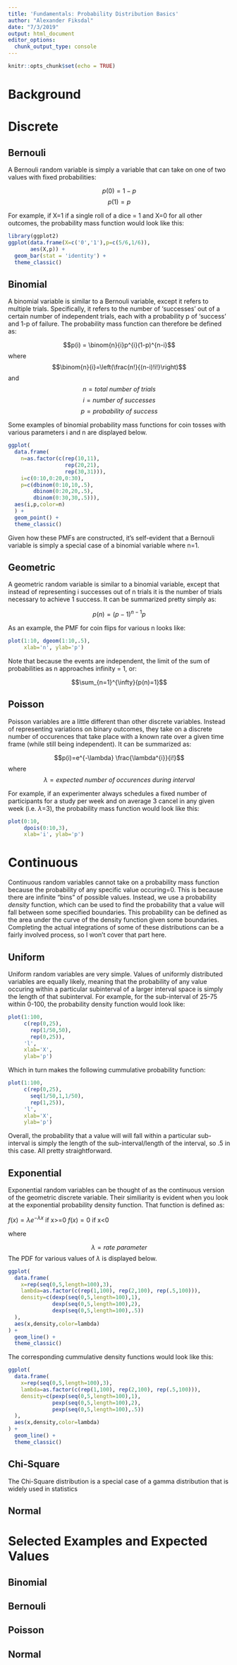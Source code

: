 ```yaml
---
title: 'Fundamentals: Probability Distribution Basics'
author: "Alexander Fiksdal"
date: "7/3/2019"
output: html_document
editor_options: 
  chunk_output_type: console
---
```


```r
knitr::opts_chunk$set(echo = TRUE)
```

# Background

# Discrete

## Bernouli

A Bernouli random variable is simply a variable that can take on one of two values with fixed probabilities:

$$p(0) = 1-p$$
$$p(1) = p$$

For example, if X=1 if a single roll of a dice = 1 and X=0 for all other outcomes, the probability mass function would look like this:

```r
library(ggplot2)
ggplot(data.frame(X=c('0','1'),p=c(5/6,1/6)),
       aes(X,p)) +
  geom_bar(stat = 'identity') +
  theme_classic() 
```

## Binomial

A binomial variable is similar to a Bernouli variable, except it refers to multiple trials. Specifically, it refers to the number of 'successes' out of a certain number of independent trials, each with a probability p of 'success' and 1-p of failure. The probability mass function can therefore be defined as:

$$p(i) = \binom{n}{i}p^{i}(1-p)^{n-i}$$
where
$$\binom{n}{i}=\left(\frac{n!}{(n-i)!i!}\right)$$
and
$$n=total\ number\ of\ trials$$
$$i=number\ of\ successes$$
$$p=probability\ of\ success$$

Some examples of binomial probability mass functions for coin tosses with various parameters i and n are displayed below.

```r
ggplot(
  data.frame(
    n=as.factor(c(rep(10,11),
                  rep(20,21),
                  rep(30,31))),
    i=c(0:10,0:20,0:30),
    p=c(dbinom(0:10,10,.5),
        dbinom(0:20,20,.5),
        dbinom(0:30,30,.5))),
  aes(i,p,color=n)
  ) +
  geom_point() +
  theme_classic()
```

Given how these PMFs are constructed, it's self-evident that a Bernouli variable is simply a special case of a binomial variable where n=1.

## Geometric

A geometric random variable is similar to a binomial variable, except that instead of representing i successes out of n trials it is the number of trials necessary to achieve 1 success. It can be summarized pretty simply as:

$$p(n)=(p-1)^{n-1}p$$

As an example, the PMF for coin flips for various n looks like:

```r
plot(1:10, dgeom(1:10,.5),
     xlab='n', ylab='p')
```

Note that because the events are independent, the limit of the sum of probabilities as n approaches infinity = 1, or:

$$\sum_{n=1}^{\infty}{p(n)=1}$$

## Poisson

Poisson variables are a little different than other discrete variables. Instead of representing variations on binary outcomes, they take on a discrete number of occurences that take place with a known rate over a given time frame (while still being independent). It can be summarized as:

$$p(i)=e^{-\lambda} \frac{\lambda^{i}}{i!}$$
where
$$\lambda=expected\ number\ of\ occurences\ during\ interval$$

For example, if an experimenter always schedules a fixed number of participants for a study per week and on average 3 cancel in any given week (i.e. $\lambda$=3), the probability mass function would look like this:

```r
plot(0:10,
     dpois(0:10,3),
     xlab='i', ylab='p')
```

# Continuous

Continuous random variables cannot take on a probability mass function because the probability of any specific value occuring=0. This is because there are infinite "bins" of possible values. Instead, we use a probability *density* function, which can be used to find the probability that a value will fall between some specified boundaries. This probability can be defined as the area under the curve of the density function given some boundaries. Completing the actual integrations of some of these distributions can be a fairly involved process, so I won't cover that part here. 

## Uniform

Uniform random variables are very simple. Values of uniformly distributed variables are equally likely, meaning that the probability of any value occuring within a particular subinterval of a larger interval space is simply the length of that subinterval. For example, for the sub-interval of 25-75 within 0-100, the probability density function would look like:

```r
plot(1:100,
     c(rep(0,25),
       rep(1/50,50),
       rep(0,25)),
     'l',
     xlab='X',
     ylab='p')
```

Which in turn makes the following cummulative probability function:

```r
plot(1:100,
     c(rep(0,25),
       seq(1/50,1,1/50),
       rep(1,25)),
     'l',
     xlab='X',
     ylab='p')
```

Overall, the probability that a value will will fall within a particular sub-interval is simply the length of the sub-interval/length of the interval, so .5 in this case. All pretty straightforward.

## Exponential

Exponential random variables can be thought of as the continuous version of the geometric discrete variable. Their similiarity is evident when you look at the exponential probability density function. That function is defined as:

$f(x) = \lambda e^{-\lambda x}$ if x>=0
$f(x) = 0$ if x<0

where

$$\lambda = rate\ parameter$$
The PDF for various values of $\lambda$ is displayed below.

```r
ggplot(
  data.frame(
    x=rep(seq(0,5,length=100),3),
    lambda=as.factor(c(rep(1,100), rep(2,100), rep(.5,100))),
    density=c(dexp(seq(0,5,length=100),1), 
              dexp(seq(0,5,length=100),2), 
              dexp(seq(0,5,length=100),.5))
  ),
  aes(x,density,color=lambda)
) +
  geom_line() +
  theme_classic()
```

The corresponding cummulative density functions would look like this:

```r
ggplot(
  data.frame(
    x=rep(seq(0,5,length=100),3),
    lambda=as.factor(c(rep(1,100), rep(2,100), rep(.5,100))),
    density=c(pexp(seq(0,5,length=100),1), 
              pexp(seq(0,5,length=100),2), 
              pexp(seq(0,5,length=100),.5))
  ),
  aes(x,density,color=lambda)
) +
  geom_line() +
  theme_classic()
```

## Chi-Square

The Chi-Square distribution is a special case of a gamma distribution that is widely used in statistics

## Normal

# Selected Examples and Expected Values

## Binomial

## Bernouli

## Poisson

## Normal

